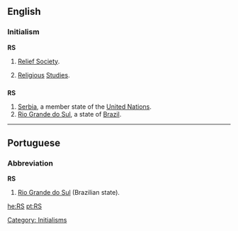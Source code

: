 ==English==

===Initialism===
'''RS'''

# {{context|Mormonism}} [[w:Relief Society|Relief Society]].
# [[Religious]] [[Studies]].

[[Category: Initialisms]]
==={{abbreviation}}===
'''RS'''
#[[Serbia]], a member state of the [[United Nations]].
#[[Rio Grande do Sul]], a state of [[Brazil]].
----

==Portuguese==

===Abbreviation===
'''RS'''

# [[Rio Grande do Sul]] (Brazilian state).

[[he:RS]]
[[pt:RS]]
